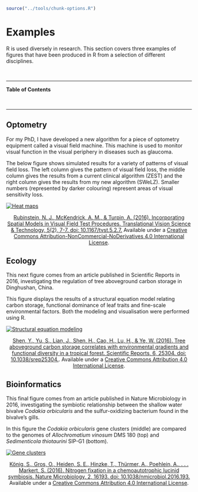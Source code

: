 
```r
source("../tools/chunk-options.R")
```

# Examples 

R is used diversely in research. This section covers three examples of figures that have been produced in R from a selection of different disciplines.

<br>

--- 

**Table of Contents**

<!-- toc -->

<br>

--- 

## Optometry

For my PhD, I have developed a new algorithm for a piece of optometry equipment called a visual field machine. This machine is used to monitor visual function in the visual periphery in diseases such as glaucoma.

The below figure shows simulated results for a variety of patterns of visual field loss. The left column gives the pattern of visual field loss, the middle column gives the results from a current clinical algorithm (ZEST) and the right column gives the results from my new algorithm (SWeLZ). Smaller numbers (represented by darker colouring) represent areas of visual sensitivity loss. 

[![Heat maps](http://tvst.arvojournals.org/data/Journals/TVST/935082/i2164-2591-5-2-7-f06.png)](http://tvst.arvojournals.org/article.aspx?articleid=2503073&resultClick=1)

<center>[Rubinstein, N. J., McKendrick, A. M., & Turpin, A. (2016). Incorporating Spatial Models in Visual Field Test Procedures. Translational Vision Science & Technology, 5(2), 7-7. doi: 10.1167/tvst.5.2.7.](http://tvst.arvojournals.org/article.aspx?articleid=2503073&resultClick=1) Available under a [Creative Commons Attribution-NonCommercial-NoDerivatives 4.0 International License](http://creativecommons.org/licenses/by-nc-nd/4.0). </center>

## Ecology

This next figure comes from an article published in Scientific Reports in 2016, investigating the regulation of tree aboveground carbon storage in Dinghushan, China.

This figure displays the results of a structural equation model relating carbon storage, functional dominance of leaf traits and fine-scale environmental factors. Both the modeling and visualisation were performed using R.

[![Structural equation modeling](http://www.nature.com/article-assets/npg/srep/2016/160609/srep25304/images/w926/srep25304-f2.jpg)](http://www.nature.com/articles/srep25304)

<center>[Shen, Y., Yu, S., Lian, J., Shen, H., Cao, H., Lu, H., & Ye, W. (2016). Tree aboveground carbon storage correlates with environmental gradients and functional diversity in a tropical forest. Scientific Reports, 6, 25304. doi: 10.1038/srep25304.](http://rdcu.be/nVGC). Available under a [Creative Commons Attribution 4.0 International License](http://creativecommons.org/licenses/by/4.0/). </center>

## Bioinformatics

This final figure comes from an article published in Nature Microbiology in 2016, investigating the symbiotic relationship between the shallow water bivalve *Codakia orbicularis* and the sulfur-oxidizing bacterium found in the bivalve's gills.

In this figure the *Codakia orbicularis* gene clusters (middle) are compared to the genomes of *Allochromatium vinosum* DMS 180 (top) and *Sedimenticola thiotaurini* SIP-G1 (bottom). 

[![Gene clusters](http://www.nature.com/article-assets/npg/nmicrobiol/2016/nmicrobiol2016193/images_hires/w926/nmicrobiol2016193-f1.jpg)](http://www.nature.com/articles/nmicrobiol2016193?WT.feed_name=subjects_bacteria)

<center>[König, S., Gros, O., Heiden, S. E., Hinzke, T., Thürmer, A., Poehlein, A., . . . Markert, S. (2016). Nitrogen fixation in a chemoautotrophic lucinid symbiosis. Nature Microbiology, 2, 16193. doi: 10.1038/nmicrobiol.2016.193.](http://www.nature.com/articles/nmicrobiol2016193?WT.feed_name=subjects_bacteria) Available under a [Creative Commons Attribution 4.0 International License](http://creativecommons.org/licenses/by/4.0/).</center>
